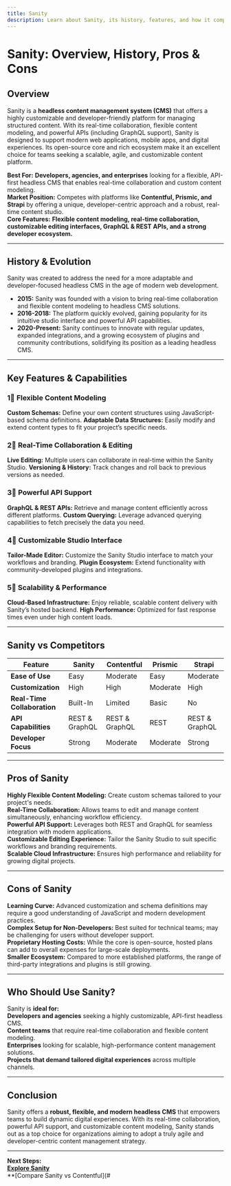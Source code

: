 ```yaml
---
title: Sanity
description: Learn about Sanity, its history, features, and how it compares to other headless CMS platforms.
---
```


# **Sanity: Overview, History, Pros & Cons**

## **Overview**  
Sanity is a **headless content management system (CMS)** that offers a highly customizable and developer-friendly platform for managing structured content. With its real-time collaboration, flexible content modeling, and powerful APIs (including GraphQL support), Sanity is designed to support modern web applications, mobile apps, and digital experiences. Its open-source core and rich ecosystem make it an excellent choice for teams seeking a scalable, agile, and customizable content platform.

 **Best For:** **Developers, agencies, and enterprises** looking for a flexible, API-first headless CMS that enables real-time collaboration and custom content modeling.  
 **Market Position:** Competes with platforms like **Contentful, Prismic, and Strapi** by offering a unique, developer-centric approach and a robust, real-time content studio.  
 **Core Features:** **Flexible content modeling, real-time collaboration, customizable editing interfaces, GraphQL & REST APIs, and a strong developer ecosystem.**

---

## **History & Evolution**  
Sanity was created to address the need for a more adaptable and developer-focused headless CMS in the age of modern web development.

- **2015:** Sanity was founded with a vision to bring real-time collaboration and flexible content modeling to headless CMS solutions.
- **2016-2018:** The platform quickly evolved, gaining popularity for its intuitive studio interface and powerful API capabilities.
- **2020-Present:** Sanity continues to innovate with regular updates, expanded integrations, and a growing ecosystem of plugins and community contributions, solidifying its position as a leading headless CMS.

---

## **Key Features & Capabilities**

### **1⃣ Flexible Content Modeling**
 **Custom Schemas:** Define your own content structures using JavaScript-based schema definitions.
 **Adaptable Data Structures:** Easily modify and extend content types to fit your project’s specific needs.

### **2⃣ Real-Time Collaboration & Editing**
 **Live Editing:** Multiple users can collaborate in real-time within the Sanity Studio.
 **Versioning & History:** Track changes and roll back to previous versions as needed.

### **3⃣ Powerful API Support**
 **GraphQL & REST APIs:** Retrieve and manage content efficiently across different platforms.
 **Custom Querying:** Leverage advanced querying capabilities to fetch precisely the data you need.

### **4⃣ Customizable Studio Interface**
 **Tailor-Made Editor:** Customize the Sanity Studio interface to match your workflows and branding.
 **Plugin Ecosystem:** Extend functionality with community-developed plugins and integrations.

### **5⃣ Scalability & Performance**
 **Cloud-Based Infrastructure:** Enjoy reliable, scalable content delivery with Sanity’s hosted backend.
 **High Performance:** Optimized for fast response times even under high content loads.

---

## **Sanity vs Competitors**

| Feature                   | Sanity           | Contentful      | Prismic        | Strapi           |
|---------------------------|------------------|-----------------|----------------|------------------|
| **Ease of Use**           |  Easy          |  Moderate     |  Easy        |  Moderate      |
| **Customization**         |  High          |  High         |  Moderate    |  High          |
| **Real-Time Collaboration**|  Built-In     |  Limited      |  Basic       |  No            |
| **API Capabilities**      |  REST & GraphQL|  REST & GraphQL|  REST       |  REST & GraphQL|
| **Developer Focus**       |  Strong        |  Moderate     |  Moderate    |  Strong        |

---

## **Pros of Sanity**  
 **Highly Flexible Content Modeling:** Create custom schemas tailored to your project's needs.  
 **Real-Time Collaboration:** Allows teams to edit and manage content simultaneously, enhancing workflow efficiency.  
 **Powerful API Support:** Leverages both REST and GraphQL for seamless integration with modern applications.  
 **Customizable Editing Experience:** Tailor the Sanity Studio to suit specific workflows and branding requirements.  
 **Scalable Cloud Infrastructure:** Ensures high performance and reliability for growing digital projects.

---

## **Cons of Sanity**  
 **Learning Curve:** Advanced customization and schema definitions may require a good understanding of JavaScript and modern development practices.  
 **Complex Setup for Non-Developers:** Best suited for technical teams; may be challenging for users without developer support.  
 **Proprietary Hosting Costs:** While the core is open-source, hosted plans can add to overall expenses for large-scale deployments.  
 **Smaller Ecosystem:** Compared to more established platforms, the range of third-party integrations and plugins is still growing.

---

## **Who Should Use Sanity?**  
Sanity is **ideal for:**  
 **Developers and agencies** seeking a highly customizable, API-first headless CMS.  
 **Content teams** that require real-time collaboration and flexible content modeling.  
 **Enterprises** looking for scalable, high-performance content management solutions.  
 **Projects that demand tailored digital experiences** across multiple channels.

---

## **Conclusion**  
Sanity offers a **robust, flexible, and modern headless CMS** that empowers teams to build dynamic digital experiences. With its real-time collaboration, powerful API support, and customizable content modeling, Sanity stands out as a top choice for organizations aiming to adopt a truly agile and developer-centric content management strategy.

---

 **Next Steps:**  
 **[Explore Sanity](https://www.sanity.io/)**  
 **[Compare Sanity vs Contentful](#
